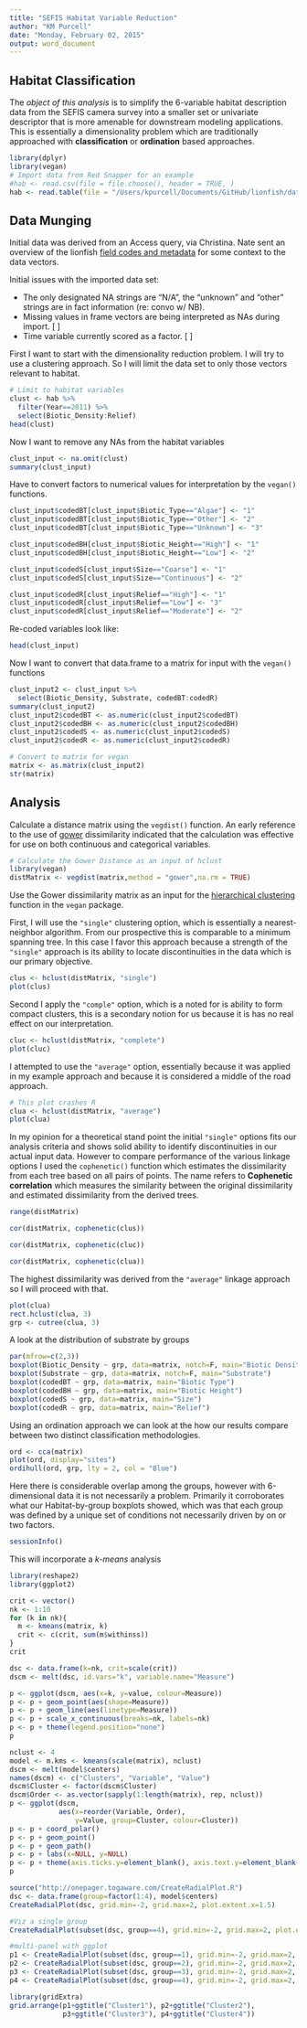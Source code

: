 ```yaml
---
title: "SEFIS Habitat Variable Reduction"
author: "KM Purcell"
date: "Monday, February 02, 2015"
output: word_document
---
```



## Habitat Classification

The *object of this analysis* is to simplify the 6-variable habitat description data from the SEFIS camera survey into a smaller set or univariate descriptor that is more amenable for downstream modeling applications.  This is essentially a dimensionality problem which are traditionally approached with **classification** or **ordination** based approaches.  

```r
library(dplyr)
library(vegan)
# Import data from Red Snapper for an example
#hab <- read.csv(file = file.choose(), header = TRUE, )
hab <- read.table(file = "/Users/kpurcell/Documents/GitHub/lionfish/data/lionfish_video_data.csv", na.strings="N/A", sep=",", header=TRUE)
```

## Data Munging
Initial data was derived from an Access query, via Christina.  Nate sent an overview of the lionfish [field codes and metadata](https://mail.google.com/mail/u/0/#inbox/14b5003b047cb50e) for some context to the data vectors.


Initial issues with the imported data set:  

* The only designated NA strings are "N/A", the "unknown" and "other" strings are in fact information (re: convo w/ NB).  
* Missing values in frame vectors are being interpreted as NAs during import.  [ ]
* Time variable currently scored as a factor.                                   [ ]


First I want to start with the dimensionality reduction problem.  I will try to use a clustering approach.  So I will limit the data set to only those vectors relevant to habitat.


```r
# Limit to habitat variables
clust <- hab %>%
  filter(Year==2011) %>%
  select(Biotic_Density:Relief)
head(clust)
```
Now I want to remove any NAs from the habitat variables
```r
clust_input <- na.omit(clust)
summary(clust_input)
```

Have to convert factors to numerical values for interpretation by the `vegan()` functions.
```r
clust_input$codedBT[clust_input$Biotic_Type=="Algae"] <- "1"
clust_input$codedBT[clust_input$Biotic_Type=="Other"] <- "2"
clust_input$codedBT[clust_input$Biotic_Type=="Unknown"] <- "3"

clust_input$codedBH[clust_input$Biotic_Height=="High"] <- "1"
clust_input$codedBH[clust_input$Biotic_Height=="Low"] <- "2"

clust_input$codedS[clust_input$Size=="Coarse"] <- "1"
clust_input$codedS[clust_input$Size=="Continuous"] <- "2"

clust_input$codedR[clust_input$Relief=="High"] <- "1"
clust_input$codedR[clust_input$Relief=="Low"] <- "3"
clust_input$codedR[clust_input$Relief=="Moderate"] <- "2"
```
Re-coded variables look like:
```r
head(clust_input)
```



Now I want to convert that data.frame to a matrix for input with the `vegan()` functions
```r
clust_input2 <- clust_input %>%
  select(Biotic_Density, Substrate, codedBT:codedR)
summary(clust_input2)
clust_input2$codedBT <- as.numeric(clust_input2$codedBT)
clust_input2$codedBH <- as.numeric(clust_input2$codedBH)
clust_input2$codedS <- as.numeric(clust_input2$codedS)
clust_input2$codedR <- as.numeric(clust_input2$codedR)

# Convert to matrix for vegan
matrix <- as.matrix(clust_input2)
str(matrix)
```

## Analysis

Calculate a distance matrix using the `vegdist()` function.  An early reference to the use of [gower](https://stat.ethz.ch/pipermail/r-sig-ecology/2010-December/001791.html) dissimilarity indicated that the calculation was effective for use on both continuous and categorical variables.  

```r
# Calculate the Gower Distance as an input of hclust
library(vegan)
distMatrix <- vegdist(matrix,method = "gower",na.rm = TRUE)
```
Use the Gower dissimilarity matrix as an input for the [hierarchical clustering](https://stat.ethz.ch/R-manual/R-devel/library/stats/html/hclust.html) function in the `vegan` package.  

First, I will use the `"single"` clustering option, which is essentially a nearest-neighbor algorithm.  From our prospective this is comparable to a minimum spanning tree.  In this case I favor this approach because a strength of the `"single"` approach is its ability to locate discontinuities in the data which is our primary objective.  
```r
clus <- hclust(distMatrix, "single")
plot(clus)
```
Second I apply the `"comple"` option, which is a noted for is ability to form compact clusters, this is a secondary notion for us because it is has no real effect on our interpretation.  

```r
cluc <- hclust(distMatrix, "complete")
plot(cluc)
```

I attempted to use the `"average"` option, essentially because it was applied in my example approach and because it is considered a middle of the road approach.

```r
# This plot crashes R
clua <- hclust(distMatrix, "average")
plot(clua)
```

In my opinion for a theoretical stand point the initial `"single"` options fits our analysis criteria and shows solid ability to identify discontinuities in our actual input data. However to compare performance of the various linkage options I used the `cophenetic()` function which estimates the dissimilarity from each tree based on all pairs of points.  The name refers to **Cophenetic correlation** which measures the similarity between the original dissimilarity and estimated dissimilarity from the derived trees. 


```r
range(distMatrix)

cor(distMatrix, cophenetic(clus))

cor(distMatrix, cophenetic(cluc))

cor(distMatrix, cophenetic(clua))
```

The highest dissimilarity was derived from the `"average"` linkage approach so I will proceed with that.  
```r
plot(clua)
rect.hclust(clua, 3)
grp <- cutree(clua, 3)
```

A look at the distribution of substrate by groups
```r
par(mfrow=c(2,3))
boxplot(Biotic_Density ~ grp, data=matrix, notch=F, main="Biotic Density")
boxplot(Substrate ~ grp, data=matrix, notch=F, main="Substrate")
boxplot(codedBT ~ grp, data=matrix, main="Biotic Type")
boxplot(codedBH ~ grp, data=matrix, main="Biotic Height")
boxplot(codedS ~ grp, data=matrix, main="Size")
boxplot(codedR ~ grp, data=matrix, main="Relief")
```


Using an ordination approach we can look at the how our results compare between two distinct classification methodologies.  

```r
ord <- cca(matrix)
plot(ord, display="sites")
ordihull(ord, grp, lty = 2, col = "Blue")
```

Here there is considerable overlap among the groups, however with 6-dimensional data it is not necessarily a problem.  Primarily it corroborates what our Habitat-by-group boxplots showed, which was that each group was defined by a unique set of conditions not necessarily driven by on or two factors.  

```r
sessionInfo()
```

This will incorporate a *k-means* analysis

```r
library(reshape2)
library(ggplot2)

crit <- vector()
nk <- 1:10
for (k in nk){
  m <- kmeans(matrix, k)
  crit <- c(crit, sum(m$withinss))
}
crit

dsc <- data.frame(k=nk, crit=scale(crit))
dscm <- melt(dsc, id.vars="k", variable.name="Measure")

p <- ggplot(dscm, aes(x=k, y=value, colour=Measure))
p <- p + geom_point(aes(shape=Measure))
p <- p + geom_line(aes(linetype=Measure))
p <- p + scale_x_continuous(breaks=nk, labels=nk)
p <- p + theme(legend.position="none")
p
```

```r
nclust <- 4
model <- m.kms <- kmeans(scale(matrix), nclust)
dscm <- melt(model$centers)
names(dscm) <- c("Clusters", "Variable", "Value")
dscm$Cluster <- factor(dscm$Cluster)
dscm$Order <- as.vector(sapply(1:length(matrix), rep, nclust))
p <- ggplot(dscm,
            aes(x=reorder(Variable, Order),
                y=Value, group=Cluster, colour=Cluster))
p <- p + coord_polar()
p <- p + geom_point()
p <- p + geom_path()
p <- p + labs(x=NULL, y=NULL)
p <- p + theme(axis.ticks.y=element_blank(), axis.text.y=element_blank())
p
```

```r
source("http://onepager.togaware.com/CreateRadialPlot.R")
dsc <- data.frame(group=factor(1:4), model$centers)
CreateRadialPlot(dsc, grid.min=-2, grid.max=2, plot.extent.x=1.5)

#Viz a single group
CreateRadialPlot(subset(dsc, group==4), grid.min=-2, grid.max=2, plot.extent.x=1.5)

#multi-panel with ggplot
p1 <- CreateRadialPlot(subset(dsc, group==1), grid.min=-2, grid.max=2, plot.extent.x=1.5)
p2 <- CreateRadialPlot(subset(dsc, group==2), grid.min=-2, grid.max=2, plot.extent.x=1.5)
p3 <- CreateRadialPlot(subset(dsc, group==3), grid.min=-2, grid.max=2, plot.extent.x=1.5)
p4 <- CreateRadialPlot(subset(dsc, group==4), grid.min=-2, grid.max=2, plot.extent.x=1.5)

library(gridExtra)
grid.arrange(p1+ggtitle("Cluster1"), p2+ggtitle("Cluster2"),
             p3+ggtitle("Cluster3"), p4+ggtitle("Cluster4"))
```


